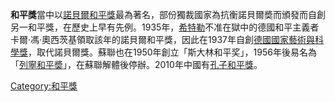 {{Unreferenced|time=2022-01-02T00:41:54+00:00}}
'''和平獎'''當中以[[諾貝爾和平獎|諾貝爾和平獎]]最為著名，部份獨裁國家為抗衡諾貝爾奬而頒發而自創另一和平獎，在歷史上早有先例。1935年，[[希特勒|希特勒]]不准在獄中的德國和平主義者卡爾·馮·奧西茨基領取該年的諾貝爾和平獎，因此在1937年自創[[德國國家藝術與科學獎|德國國家藝術與科學獎]]，取代諾貝爾獎。蘇聯也在1950年創立「斯大林和平奖」，1956年後易名為「[[列寧和平奬|列寧和平奬]]」，在蘇聯解體後停辦。2010年中國有[[孔子和平獎|孔子和平獎]]。

[[Category:和平獎|Category:和平獎]]